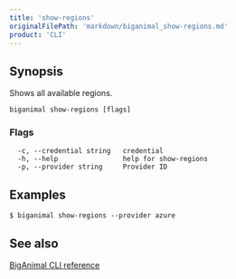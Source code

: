 ```yaml
---
title: 'show-regions'
originalFilePath: 'markdown/biganimal_show-regions.md'
product: 'CLI'
---
```



## Synopsis

Shows all available regions.

```
biganimal show-regions [flags]
```

### Flags

```
  -c, --credential string   credential
  -h, --help                help for show-regions
  -p, --provider string     Provider ID
```

## Examples

```
$ biganimal show-regions --provider azure
```



## See also

 [BigAnimal CLI reference](../cli_reference)